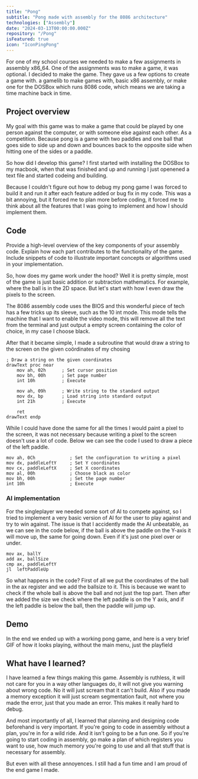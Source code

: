 ```yaml
---
title: "Pong"
subtitle: "Pong made with assembly for the 8086 architecture"
technologies: ["Assembly"]
date: "2024-03-13T00:00:00.000Z"
repository: "/Pong"
isFeatured: true
icon: "IconPingPong"
---
```


For one of my school courses we needed to make a few assignments in assembly x86_64. One of the assignments was to make a game, it was optional. I decided to make the game. They gave us a few options to create a game with. a gamelib to make games with, basic x86 assembly, or make one for the DOSBox which runs 8086 code, which means we are taking a time machine back in time.

## Project overview

My goal with this game was to make a game that could be played by one person against the computer, or with someone else against each other. As a competition. Because pong is a game with two paddles and one ball that goes side to side up and down and bounces back to the opposite side when hitting one of the sides or a paddle.

So how did I develop this game? I first started with installing the DOSBox to my macbook, when that was finished and up and running I just openened a text file and started codeing and building.

Because I couldn't figure out how to debug my pong game I was forced to build it and run it after each feature added or bug fix in my code. This was a bit annoying, but it forced me to plan more before coding, it forced me to think about all the features that I was going to implement and how I should implement them.

## Code

Provide a high-level overview of the key components of your assembly code. Explain how each part contributes to the functionality of the game.
Include snippets of code to illustrate important concepts or algorithms used in your implementation.

So, how does my game work under the hood? Well it is pretty simple, most of the game is just basic addition or subtraction mathematics. For example, where the ball is in the 2D space. But let's start with how I even draw the pixels to the screen.

The 8086 assembly code uses the BIOS and this wonderful piece of tech has a few tricks up its sleeve, such as the 10 int mode. This mode tells the machine that I want to enable the video mode, this will remove all the text from the terminal and just output a empty screen containing the color of choice, in my case I choose black.

After that it became simple, I made a subroutine that would draw a string to the screen on the given coördinates of my chosing

```assembly
; Draw a string on the given coordinates
drawText proc near
    mov ah, 02h      ; Set cursor position
    mov bh, 00h      ; Set page number
    int 10h          ; Execute

    mov ah, 09h      ; Write string to the standard output
    mov dx, bp       ; Load string into standard output
    int 21h          ; Execute

    ret
drawText endp
```

While I could have done the same for all the times I would paint a pixel to the screen, it was not necessary because writing a pixel to the screen doesn't use a lot of code. Below we can see the code I used to draw a piece of the left paddle.

```assembly
mov ah, 0Ch             ; Set the configuration to writing a pixel
mov dx, paddleLeftY     ; Set Y coordinates
mov cx, paddleLeftX     ; Set X coordinates
mov al, 00h             ; Choose black as color
mov bh, 00h             ; Set the page number
int 10h                 ; Execute
```

### AI implementation

For the singleplayer we needed some sort of AI to compete against, so I tried to implement a very basic version of AI for the user to play against and try to win against. The issue is that I accidently made the AI unbeatable, as we can see in the code below, if the ball is above the paddle on the Y-axis it will move up, the same for going down. Even if it's just one pixel over or under.

```assembly
mov ax, ballY
add ax, ballSize
cmp ax, paddleLeftY
jl  leftPaddleUp
```

So what happens in the code? First of all we put the coordinates of the ball in the ax register and we add the ballsize to it. This is because we want to check if the whole ball is above the ball and not just the top part. Then after we added the size we check where the left paddle is on the Y axis, and if the left paddle is below the ball, then the paddle will jump up.

## Demo

In the end we ended up with a working pong game, and here is a very brief GIF of how it looks playing, without the main menu, just the playfield

<ImageComponent url="/posts/pong/videos/demo.gif" />

## What have I learned?

I have learned a few things making this game. Assembly is ruthless, it will not care for you in a way other languages do, it will not give you warning about wrong code. No it will just scream that it can't build. Also if you made a memory exception it will just scream segmentation fault, not where you made the error, just that you made an error. This makes it really hard to debug.

And most importantly of all, I learned that planning and designing code beforehand is very important. If you're going to code in assembly without a plan, you're in for a wild ride. And it isn't going to be a fun one. So if you're going to start coding in assembly, go make a plan of which registers you want to use, how much memory you're going to use and all that stuff that is necessary for assembly.

But even with all these annoyences. I still had a fun time and I am proud of the end game I made.
